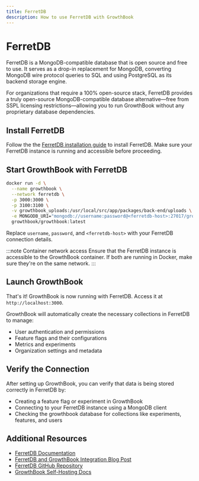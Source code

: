 ```yaml
---
title: FerretDB
description: How to use FerretDB with GrowthBook
---
```


# FerretDB

FerretDB is a MongoDB-compatible database that is open source and free to use. It serves as a drop-in replacement for MongoDB, converting MongoDB wire protocol queries to SQL and using PostgreSQL as its backend storage engine.

For organizations that require a 100% open-source stack, FerretDB provides a truly open-source MongoDB-compatible database alternative—free from SSPL licensing restrictions—allowing you to run GrowthBook without any proprietary database dependencies.

## Install FerretDB

Follow the the [FerretDB installation guide](https://docs.ferretdb.io/installation/ferretdb/docker/) to install FerretDB. Make sure your FerretDB instance is running and accessible before proceeding.

## Start GrowthBook with FerretDB

```bash
docker run -d \
  --name growthbook \
  --network ferretdb \
  -p 3000:3000 \
  -p 3100:3100 \
  -v growthbook_uploads:/usr/local/src/app/packages/back-end/uploads \
  -e MONGODB_URI="mongodb://username:password@<ferretdb-host>:27017/growthbook" \
  growthbook/growthbook:latest
```

Replace `username`, `password`, and `<ferretdb-host>` with your FerretDB connection details.

:::note Container network access
Ensure that the FerretDB instance is accessible to the GrowthBook container. If both are running in Docker, make sure they're on the same network.
:::

## Launch GrowthBook

That's it! GrowthBook is now running with FerretDB. Access it at `http://localhost:3000`.

GrowthBook will automatically create the necessary collections in FerretDB to manage:

- User authentication and permissions
- Feature flags and their configurations
- Metrics and experiments
- Organization settings and metadata

## Verify the Connection

After setting up GrowthBook, you can verify that data is being stored correctly in FerretDB by:

- Creating a feature flag or experiment in GrowthBook
- Connecting to your FerretDB instance using a MongoDB client
- Checking the growthbook database for collections like experiments, features, and users

## Additional Resources

- [FerretDB Documentation](https://docs.ferretdb.io/)
- [FerretDB and GrowthBook Integration Blog Post](https://blog.ferretdb.io/enabling-feature-flags-ab-testing-growthbook-ferretdb/)
- [FerretDB GitHub Repository](https://github.com/FerretDB/FerretDB)
- [GrowthBook Self-Hosting Docs](/self-host)
